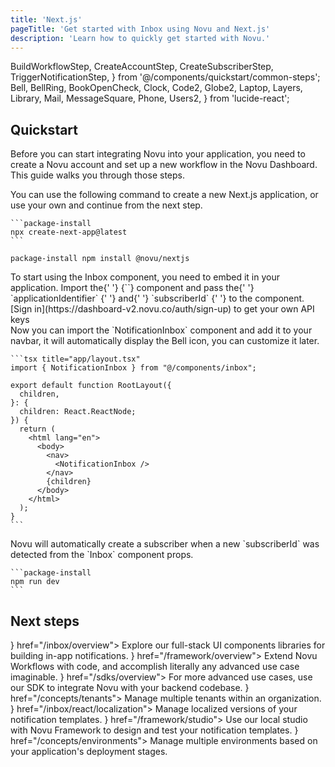 ```yaml
---
title: 'Next.js'
pageTitle: 'Get started with Inbox using Novu and Next.js'
description: 'Learn how to quickly get started with Novu.'
---
```


  BuildWorkflowStep,
  CreateAccountStep,
  CreateSubscriberStep,
  TriggerNotificationStep,
} from '@/components/quickstart/common-steps';
  Bell,
  BellRing,
  BookOpenCheck,
  Clock,
  Code2,
  Globe2,
  Laptop,
  Layers,
  Library,
  Mail,
  MessageSquare,
  Phone,
  Users2,
} from 'lucide-react';

## Quickstart

Before you can start integrating Novu into your application, you need to create a Novu account and set up a new workflow in the Novu Dashboard. This guide walks you through those steps.

<Steps>
  <CreateAccountStep />

  <Step title="Create a new Next.js application">
    You can use the following command to create a new Next.js application, or use your own and continue from the next step.

    ```package-install
    npx create-next-app@latest
    ```

  </Step>

<Step title="Install the Inbox package">```package-install npm install @novu/nextjs ```</Step>

<Step title="Create the Inbox component">
  To start using the Inbox component, you need to embed it in your application. Import the{' '}
  <Method href="/platform/inbox/react/components/inbox">{`<Inbox />`}</Method>
  component and pass the{' '}
  <Tooltip content="The application identifier is a unique identifier for your application. You can find it in the Novu Dashboard under the API keys page.">
    `applicationIdentifier`
  </Tooltip>{' '}
  and{' '}
  <Tooltip content="The subscriber ID is the unique identifier for the user in your application, typically the user's id in your database.">
    `subscriberId`
  </Tooltip>{' '}
  to the component.
  <InboxCodeBlock />
  <SignedOut>
    <div className="text-sm text-gray-500 text-center mt-[-12px]">
      [Sign in](https://dashboard-v2.novu.co/auth/sign-up) to get your own API keys
    </div>
  </SignedOut>
</Step>

  <Step title="Add the Inbox to your navbar">
    Now you can import the `NotificationInbox` component and add it to your navbar, it will automatically display the Bell icon, you can customize it later.
    
    ```tsx title="app/layout.tsx"
    import { NotificationInbox } from "@/components/inbox";

    export default function RootLayout({
      children,
    }: {
      children: React.ReactNode;
    }) {
      return (
        <html lang="en">
          <body>
            <nav>
              <NotificationInbox />
            </nav>
            {children}
          </body>
        </html>
      );
    }
    ```

  </Step>

  <Step title="Create your first subscriber">
    Novu will automatically create a subscriber when a new `subscriberId` was
    detected from the `Inbox` component props.

    ```package-install
    npm run dev
    ```

  </Step>

<TriggerNotificationStep />

</Steps>

## Next steps

<Cards cols={2}>
  <Card title="Inbox and preferences UI components" icon={<Library />} href="/inbox/overview">
    Explore our full-stack UI components libraries for building in-app notifications.
  </Card>
  <Card title="Novu Framework " icon={<Code2 />} href="/framework/overview">
    Extend Novu Workflows with code, and accomplish literally any advanced use case imaginable.
  </Card>
  <Card title="Framework SDK" icon={<Code2 />} href="/sdks/overview">
    For more advanced use cases, use our SDK to integrate Novu with your backend codebase.
  </Card>
  <Card title="Multi-tenancy" icon={<Users2 />} href="/concepts/tenants">
    Manage multiple tenants within an organization.
  </Card>
  <Card title="Localization" icon={<Globe2 />} href="/inbox/react/localization">
    Manage localized versions of your notification templates.
  </Card>
  <Card title="Local studio" icon={<Laptop />} href="/framework/studio">
    Use our local studio with Novu Framework to design and test your notification templates.
  </Card>
  <Card title="Environments" icon={<Layers />} href="/concepts/environments">
    Manage multiple environments based on your application's deployment stages.
  </Card>
</Cards>
